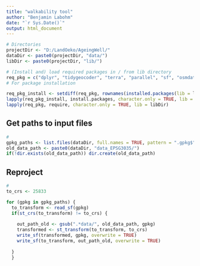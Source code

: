 ```yaml
---
title: "walkability tool"
author: "Benjamin Labohm"
date: "`r Sys.Date()`"
output: html_document
---
```


```r
# Directories
projectDir <- "D:/LandOeko/AgeingWell/"
dataDir <- paste0(projectDir, "data/")
libDir <- paste0(projectDir, "lib/")

# (Install and) load required packages in / from lib directory
req_pkg = c("dplyr", "tidygeocoder", "terra", "parallel", "sf", "osmdata")
# For package installation

req_pkg_install <- setdiff(req_pkg, rownames(installed.packages(lib = libDir)))
lapply(req_pkg_install, install.packages, character.only = TRUE, lib = libDir)
lapply(req_pkg, require, character.only = TRUE, lib = libDir)

```


                                
                                
## Get paths to input files

```r
# 
gpkg_paths <- list.files(dataDir, full.names = TRUE, pattern = ".gpkg$")
old_data_path <- paste0(dataDir, "data_EPSG3035/")
if(!dir.exists(old_data_path)) dir.create(old_data_path)
```



## Reproject

```r
#
to_crs <- 25833

for (gpkg in gpkg_paths) {
  to_transform <- read_sf(gpkg)
  if(st_crs(to_transform) != to_crs) {
    
    out_path_old <- gsub(".*data/", old_data_path, gpkg)
    transformed <- st_transform(to_transform, to_crs) 
    write_sf(transformed, gpkg, overwrite = TRUE)
    write_sf(to_transform, out_path_old, overwrite = TRUE)
    
  }
  }

```

